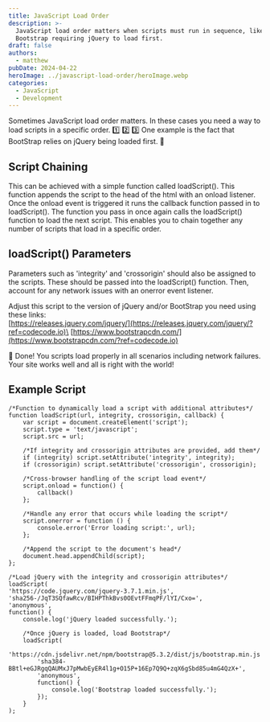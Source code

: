 ```yaml
---
title: JavaScript Load Order
description: >-
  JavaScript load order matters when scripts must run in sequence, like
  Bootstrap requiring jQuery to load first.
draft: false
authors:
  - matthew
pubDate: 2024-04-22
heroImage: ../javascript-load-order/heroImage.webp
categories:
  - JavaScript
  - Development
---
```

Sometimes JavaScript load order matters. In these cases you need a way to load scripts in a specific order. 1️⃣ 2️⃣ 3️⃣ One example is the fact that BootStrap relies on jQuery being loaded first. 🥇

## Script Chaining

This can be achieved with a simple function called loadScript(). This function appends the script to the head of the html with an onload listener. Once the onload event is triggered it runs the callback function passed in to loadScript(). The function you pass in once again calls the loadScript() function to load the next script. This enables you to chain together any number of scripts that load in a specific order.

## loadScript() Parameters

Parameters such as 'integrity' and 'crossorigin' should also be assigned to the scripts. These should be passed into the loadScript() function. Then, account for any network issues with an onerror event listener.

Adjust this script to the version of jQuery and/or BootStrap you need using these links:\
[https://releases.jquery.com/jquery/](https://releases.jquery.com/jquery/?ref=codecode.io)\
[https://www.bootstrapcdn.com/](https://www.bootstrapcdn.com/?ref=codecode.io)

🏁 Done! You scripts load properly in all scenarios including network failures. Your site works well and all is right with the world!

## Example Script

```
/*Function to dynamically load a script with additional attributes*/
function loadScript(url, integrity, crossorigin, callback) {
    var script = document.createElement('script');
    script.type = 'text/javascript';
    script.src = url;

    /*If integrity and crossorigin attributes are provided, add them*/
    if (integrity) script.setAttribute('integrity', integrity);
    if (crossorigin) script.setAttribute('crossorigin', crossorigin);

    /*Cross-browser handling of the script load event*/
    script.onload = function() {
        callback()
    };

    /*Handle any error that occurs while loading the script*/
    script.onerror = function () {
        console.error('Error loading script:', url);
    };

    /*Append the script to the document's head*/
    document.head.appendChild(script);
};

/*Load jQuery with the integrity and crossorigin attributes*/
loadScript(
'https://code.jquery.com/jquery-3.7.1.min.js',
'sha256-/JqT3SQfawRcv/BIHPThkBvs0OEvtFFmqPF/lYI/Cxo=',
'anonymous',
function() {
    console.log('jQuery loaded successfully.');

    /*Once jQuery is loaded, load Bootstrap*/
    loadScript(
        'https://cdn.jsdelivr.net/npm/bootstrap@5.3.2/dist/js/bootstrap.min.js',
        'sha384-BBtl+eGJRgqQAUMxJ7pMwbEyER4l1g+O15P+16Ep7Q9Q+zqX6gSbd85u4mG4QzX+',
        'anonymous',
        function() {
            console.log('Bootstrap loaded successfully.');
        });
    }
);
```
